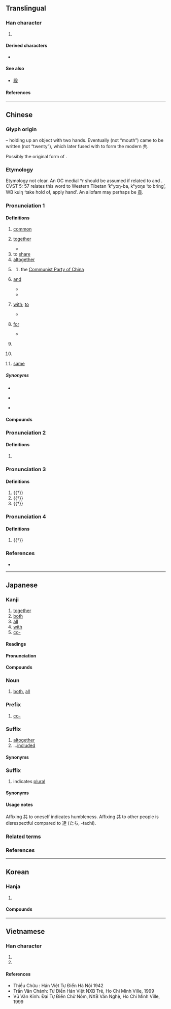{{character info}}
==Translingual==
{{stroke order|strokes=6}}

===Han character===
{{Han char|rn=12|rad=八|as=04|sn=6|four=44801|canj=TC|ids=⿱龷八}}

# {{mul-shuowen radical-def|64}}

====Derived characters====
* {{lang-lite|mul|sc=Hani|[[供]] [[㓋]] [[哄]] [[垬]] [[娂]] [[㤨]] [[拱]] [[洪]] [[𤞒]] [[䧆]] [[晎]] [[栱]] [[㬴]] [[烘]] [[珙]] [[䀧]] [[硔]] [[粠]] [[舼]] [[𧋄]] [[鿁]]([[䜤]]) [[谼]] [[輁]] [[鉷]]([[𫟹]]) [[𧶯]] [[䱋]] [[䢼]] [[䳍]] [[巷]] [[恭]] [[拲]] [[㭟]] [[㳟]] [[蛬]] [[輂]] [[䢽]] [[𢩉]] [[烡]] [[異]] [[粪]] [[巽]] [[髸]] [[龔]]([[龚]]) [[衖]] [[閧]] [[鬨]] [[𢮪]] [[𨂚]] [[𦜞]] [[殿]] [[蕻]]}}

====See also====
* {{lang-lite|mul|sc=Hani|[[暴]]}} [[殿]]<!-- does the left side exist independently? -->

====References====
{{Han ref|kx=0127.050|dkj=01458|dj=0283.060|hdz=10243.020|uh=5171}}

----

==Chinese==
{{zh-forms|alt=𦱹,𠔏,𩇿}}

===Glyph origin===
{{Han etym}}
{{Han compound|廾|口|t1=two hands|t2=an object|ls=ic}} – holding up an object with two hands. Eventually {{zh-l|*口}} (not “mouth”) came to be written {{zh-l|*廿}} (not “twenty”), which later fused with {{zh-l|*廾}} to form the modern 共.

Possibly the original form of {{zh-l|*供|to provide; to offer}}.

===Etymology===
Etymology not clear. An OC medial *r should be assumed if related to {{zh-l|*恭}} and {{zh-l|*龔}}. CVST 5: 57 relates this word to Western Tibetan ’kʰyoŋ-ba, kʰyoŋs ‘to bring’, WB kuiŋ ‘take hold of, apply hand’. An allofam may perhaps be [[貢]].

===Pronunciation 1===
{{zh-pron
|m=gòng
|m-s=gong4
|dg=гун3
|c=gung6
|c-t=guung5
|g=qiung5/kung5
|g_note=qiung5 - vernacular; kung5 - literary
|h=pfs=khiung;gd=kiung4
|j=gung3
|mb=gō̤ng
|md=gâe̤ng/gê̤ṳng
|mn=ml,jj,tw:kāng/xm,zz,tw:kā/ml,jj,tw:kiōng
|mn_note=kāng, kā - vernacular (kā - also written as {{zh-l|*甲}}); kiōng - literary
|mn-t=gang7
|w=3gon
|x=gong5/gong4
|x_note=gong5 - vernacular; gong4 - literary
|mc=2
|oc=1,2
|ma=y
|cat=a,adv,v,con,pn
}}

====Definitions====
{{zh-hanzi}}

# [[common]]
#: {{zh-x|共識|common understanding; consensus}}
# [[together]]
#: {{zh-x|共 進 晚餐|to have dinner '''together'''}}
#* {{zh-x|興{xīng}起！地上{shang} 大.小 邦，^響應 諸天 共 頌揚|Joyful, all ye nations, rise, Join the triumph of the skies <small>[Original English lyrics]</small><br>Rise up! nations of the earth, big and small, Sing praises '''together''' in response to the skies <small>[Literal English translation]</small>|ref='''1984''', translation edited by {{lang|zh|滕近輝}} [Philip Teng] and {{lang|zh|何統雄}} [Richard Ho], {{lang|zh|天使報信}} [Hark! the Herald Angels Sing], in {{lang|zh|《生命聖詩》}} [''Hymns of Life'']}}
# to [[share]]
# [[altogether]]
#: {{zh-x|我 前後 共 買 了 五 雙 鞋。|From beginning to end, I '''altogether''' bought five pairs of shoes.}}
# {{zh-short|共產黨|[[communist]] [[party]]}}
#: {{zh-x|反共|anti-communist}}
## {{lb|zh|specifically}} the [[Communist Party of China]]
##: {{zh-x|國共|[[Kuomintang]] and the [[Communist Party of China]]}}
# {{lb|zh|literary|or|dialectal}} [[and]]
#* {{zh-x|蜆肉 桶 肚 裡 全 係 泥\坭[泥] 共 水|A muscle cask, a belly (or mind) full of nothing but mud '''and''' water.|C|ref='''1828''', Robert Morrison, ''Vocabulary of the Canton Dialect'', part III, section XII}}
#* {{zh-x|唐人 有 𢬿{kaai5} 牛乳 共 糖 嚟 攪 茶 有 冇 呢|Do the Chinese use milk '''and''' sugar with their tea?|C|ref='''1841''', Elijah Coleman Bridgman, ''Chinese Chrestomathy in the Canton Dialect'', page 181}}
# {{lb|zh|literary|or|Min Dong|Hokkien}} [[with]]; [[to]]
#: {{zh-x|我 共{kā} 你 講。|I tell you.|MN}}
#* {{zh-x|死蔭 幽谷 中，祢 伴 我 過渡，歡欣 裡，風光 裡 祢 共 我 同在||C-LIT|ref={{lang|zh|鄧婉玲}}, lyrics by {{lang|zh|西伯}}, [https://www.youtube.com/watch?v=Sm59m0FDQeI {{lang|zh|全因為祢}}]}}
# {{lb|zh|Min Dong|Hokkien|dated|_|in|_|Cantonese}} [[for]]
#: {{zh-x|共{kā} 我 開門。|Open the door '''for''' me.|MN}}
#* {{zh-x|你 共 我 叫\呌[叫] 個 木匠 嚟\黎|You '''for''' me call a carpenter.|C|ref='''1828''', Robert Morrison, ''Vocabulary of the Canton Dialect'', part III, section I}}
# {{lb|zh|Hokkien}} {{n-g|Used in imperative sentences for emphasis}}
#: {{zh-x|你 共 我 會 記 咧{leh}！|Remember this!|MN}}
# {{lb|zh|Min Dong|Hokkien}} {{n-g|Particle introducing the object of the verb}}
#: {{zh-x|共{kā} 伊 放{pàng} 袂記|Forget about him.|MN}}
# {{lb|zh|Zhangzhou|&|Taiwan Min Nan}} [[same]]
#: {{zh-x|'''共{kāng}'''款|the same|MN}}
#: {{zh-x|無'''共{kāng}'''|not the '''same'''; different|MN}}

=====Synonyms=====
* {{sense|and}}
{{zh-dial|和}}
* {{sense|for}}
{{zh-dial|替}}
* {{sense|particle introducing the object of the verb}}
{{zh-dial|把}}

====Compounds====
{{zh-der/fast|共餐|共產黨|共產國際|共產主義|共產主義青年團|共處|共度|共犯|共匪|共管|共和|共和國|共和制|共話|共計|共進|共居|共勉|共鳴|共謀|共棲|共青團|共生|共識|共事|共同|共同市場|共同體|共同語言|共享|共性|共議|共用|共有|共振|一共|不共天地|不共戴天|不共鑣|中共|五族共和|人神共憤|休戚與共|兄弟共妻|兩虎共鬥|公共|公共事業|公共保險|公共場所|公共安全|公共廁所|公共建設|公共投資|公共支出|公共收入|公共政策|公共救助|公共汽車|公共浴場|公共環境|公共給水|公共行政|公共衛生|公共設施|公共財政|公共部門|公共關係|公共電視|公共電話|公同共有|共乘|共事一夫|共享軟體|共分|共同代理|共同代表|共同企業|共同保證|共同努力|共同基金|共同感覺|共同正犯|共同科目|共同管道|共同經營|共同繼承|共同訴訟|共同語|共同財產|共同趨向|共同運銷|共同點|共命鳥|共和時代|共商大計|共存|共寢|共審制度|共工|共患|共患難|共挽鹿車|共敘舊姻|共有人|共枕|共業|共榮辱|共歲|共治|共洩|共濟一堂|共為脣齒|共營|共犯罪|共生礦|共產國家|共產宣言|共產集團|共登|共益權|共相|共相脣齒|共知|共禦外侮|共筆硯|共線點|共總|共聚|共聚一堂|共舞|共衾|共襄盛舉|共話衷腸|共語|共談|共論|共識決|共軛弧|共軛角|共通|共通意志|共閱|共體時艱|共點線|分憂共患|分甘共苦|反共|反共義士|同休共戚|同條共貫|同甘共苦|同生共死|同胞共乳|同舟共濟|同衾共枕|周召共和|和平共存|和平共處|和衷共濟|國際共管|多共少|天人共棄|奇文共賞|患難與共|攏共|普天共友|有目共睹|有目共見|有目共賞|松蘿共倚|核磁共振|榮辱與共|汽電共生|牛驥共牢|生死與共|眾目共睹|眾目共視|神人共悅|神人共戮|禍福與共|統共|總共|與共|通共|雅俗共賞|首尾共濟|鹿車共挽|共產|中華人民共和國|共慘黨|共沸物|老共|阿共仔:a-kiōng-á;Min Nan|港共|綠共|共格}}

===Pronunciation 2===
{{zh-pron
|m=Gòng,Gōng,1nb=standard in Mainland,2nb=standard in Taiwan,2nc=variant in Mainland
|c=gung1
|dial=n
|mc=1
|oc=n,1
|cat=pn
}}

====Definitions====
{{zh-hanzi}}

# {{surname|zh}}

===Pronunciation 3===
{{zh-pron
|m=gōng
|c=gung1
|mn-t=giong1
|dial=n
|mc=1
|oc=n,1
|ma=Zh-gong.ogg
|cat=v,a,n
}}

====Definitions====
{{zh-hanzi}}

# {{†}} {{zh-alt-form|供|to [[provide]]}}
# {{†}} {{zh-alt-form|恭|[[respectful]]}}
# {{†}} {{zh-alt-form|宮|[[castration]] (as [[punishment]])}}

===Pronunciation 4===
{{zh-pron
|m=gǒng
|c=gung2
|dial=n
|cat=v
}}

====Definitions====
{{zh-hanzi}}

# {{†}} {{zh-alt-form|拱|to [[fold]] the [[hand]]s in front of the [[breast]]; to [[surround]]}}

===References===
* {{R:yue:Hanzi}}

{{zh-cat|Elementary}}

----

==Japanese==

===Kanji===
{{ja-kanji|grade=4|rs=八04}}

# [[together]]
# [[both]]
# [[all]]
# [[with]]
# [[co-]]

====Readings====
{{ja-readings
|goon=く, くう
|kanon=きょう
|kanyoon=ぐ
|kun=とも-
}}

====Pronunciation====
{{ja-pron|y=k|とも|acc=0|acc2=1|acc_ref=DJR}}

====Compounds====
{{col5|ja
|{{ja-r|共%演|きょう%えん}}
|{{ja-r|共%学|きょう%がく}}
|{{ja-r|共%感|きょう%かん}}
|{{ja-r|共%産|きょう%さん}}
|{{ja-r|共%産%党|きょう%さん%とう}}
|{{ja-r|共%存|きょう%ぞん}}
|{{ja-r|共%著|きょう%ちょ}}
|{{ja-r|共%通|きょう%つう}}
|{{ja-r|共%通%語|きょう%つう%ご}}
|{{ja-r|共%同|きょう%どう}}
|{{ja-r|共%犯|きょう%はん}}
|{{ja-r|共%謀|きょう%ぼう}}
|{{ja-r|共%鳴|きょう%めい}}
|{{ja-r|共%有|きょう%ゆう}}
|{{ja-r|共%用|きょう%よう}}
|{{ja-r|共%和%国|きょう%わ%こく}}
|{{ja-r|共%依%存|きょう%い%ぞん}}
|{{ja-r|共%々|とも%ども}}, {{ja-r|共%共|とも%ども}}
|{{ja-r|共%営|きょう%えい}}
|{{ja-r|共%栄|きょう%えい}}
|{{ja-r|共%益|きょう%えき}}
|{{ja-r|共%起|きょう%き}}
|{{ja-r|共%襟|とも%えり}}
|{{ja-r|共%催|きょう%さい}}
|{{ja-r|共%済|きょう%さい}}
|{{ja-r|共%助|きょう%じょ}}
|{{ja-r|共%晶|きょう%しょう}}
|{{ja-r|公%共|こう%きょう}}
|{{ja-r|事%共|こと%ども}}
|{{ja-r|社%共|しゃ%きょう}}
|{{ja-r|是%非%共|ぜ%ひ%とも}}
|{{ja-r|中%共|ちゅう%きょう}}
|{{ja-r|防%共|ぼう%きょう}}
|{{ja-r|身%共|み%ども}}
|{{ja-r|諸%共|もろ%とも}}
|{{ja-r|容%共|よう%きょう}}
|{{ja-r|両%方%共|りょう%ほう%とも}}
|{{ja-r|私%共|わたくし%ども}}
|{{ja-r|何%共|なん%とも}}
}}

===Noun===
{{ja-noun|とも}}

# [[both]], [[all]]

===Prefix===
{{ja-pos|prefix|きょう}}

# [[co-]]

===Suffix===
{{ja-pos|suffix|とも}}

# [[altogether]]
# ...[[included]]
#: {{ja-usex|送%料%共|そう%りょう%-とも|including shipping fees, including postage}}

====Synonyms====
{{ja-r/multi|data=
* {{ja-r/args|込|こみ}}
}}

===Suffix===
{{ja-pos|suffix|ども}}

# indicates [[plural]]

====Synonyms====
{{ja-r/multi|data=
* {{ja-r/args|達|たち}}
}}

====Usage notes====
Affixing 共 to oneself indicates humbleness. Affixing 共 to other people is disrespectful compared to 達 (たち, -tachi).

===Related terms===
{{ja-r/multi|data=
* {{ja-r/args|其れ共|それとも}}
* {{ja-r/args|共%食い|とも%ぐい}}
* {{ja-r/args|共に|とも に}}
* {{ja-r/args|共%稼ぎ|とも%かせぎ}}
}}

===References===
<references/>

----

==Korean==

===Hanja===
{{ko-hanja|함께|공}}

# {{hanja form of|공|[[common]]; [[together]]}}

====Compounds====
{{ko-l/multi|data=
* {{ko-l/args|공산주의|共産主義}}
* {{ko-l/args|공산주의자|共産主義者}}
* {{ko-l/args|공동체|共同體}}
* {{ko-l/args|공통점|共通點}}
* {{ko-l/args|반공|反共}}
}}

[[Category:CJKV radicals| ]]

----

==Vietnamese==

===Han character===
{{vi-readings|rs=八04
|hanviet=cung, cộng, củng
|nom=cùng, cũng, cọng, cụng, gọng
}}

# {{han tu form of|cộng|to [[add]]; [[plus]]}}
# {{Nom form of|cùng|[[with]], [[and]]; [[same]]}}

====References====
* Thiều Chửu : Hán Việt Tự Điển Hà Nội 1942
* Trần Văn Chánh: Từ Điển Hán Việt NXB Trẻ, Ho Chi Minh Ville, 1999
* Vũ Văn Kính: Đại Tự Điển Chữ Nôm, NXB Văn Nghệ, Ho Chi Minh Ville, 1999